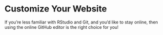 # Customize Your Website {.sec-desktop}

If you're less familiar with RStudio and Git, and you'd like to stay online, then using the online GitHub editor is the right choice for you!
